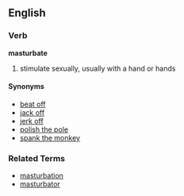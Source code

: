 ==English==
===Verb===
'''masturbate'''

# stimulate sexually, usually with a hand or hands

====Synonyms====
*[[beat off]]
*[[jack off]]
*[[jerk off]]
*[[polish the pole]]
*[[spank the monkey]]

===Related Terms===
*[[masturbation]]
*[[masturbator]]